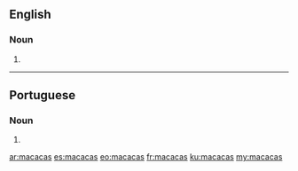 ==English==

===Noun===
{{head|en|plural}}

# {{plural of|macaca|lang=en}}

----

==Portuguese==

===Noun===
{{head|pt|plural}} {{f}}

# {{plural of|macaca|lang=pt}}

[[ar:macacas]]
[[es:macacas]]
[[eo:macacas]]
[[fr:macacas]]
[[ku:macacas]]
[[my:macacas]]